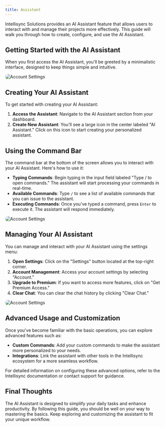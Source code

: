 ```yaml
---
title: Assistant
---
```


Intellisync Solutions provides an AI Assistant feature that allows users to interact with and manage their projects more effectively. This guide will walk you through how to create, configure, and use the AI Assistant.

## Getting Started with the AI Assistant

When you first access the AI Assistant, you'll be greeted by a minimalistic interface, designed to keep things simple and intuitive.

<img 
  src="https://utfs.io/f/a258aa14-002a-4f3d-beb3-dd70f9043772-1zo3d.png" 
  alt="Account Settings" 
  style="border-radius: 20px;" 
/>

## Creating Your AI Assistant

To get started with creating your AI Assistant:

1. **Access the Assistant**: Navigate to the AI Assistant section from your dashboard.
2. **Create New Assistant**: You'll see a large icon in the center labeled "AI Assistant." Click on this icon to start creating your personalized assistant.

## Using the Command Bar

The command bar at the bottom of the screen allows you to interact with your AI Assistant. Here's how to use it:

- **Typing Commands**: Begin typing in the input field labeled "Type / to open commands." The assistant will start processing your commands in real-time.
- **Available Commands**: Type `/` to see a list of available commands that you can issue to the assistant.
- **Executing Commands**: Once you've typed a command, press `Enter` to execute it. The assistant will respond immediately.

<img 
  src="https://utfs.io/f/2ea19720-8dc3-410d-a812-cc7513925c9e-ezlxzs.png" 
  alt="Account Settings" 
  style="border-radius: 20px;" 
/>

## Managing Your AI Assistant

You can manage and interact with your AI Assistant using the settings menu:

1. **Open Settings**: Click on the "Settings" button located at the top-right corner.
2. **Account Management**: Access your account settings by selecting "Account."
3. **Upgrade to Premium**: If you want to access more features, click on "Get Premium Access."
4. **Clear Chat**: You can clear the chat history by clicking "Clear Chat."

<img 
  src="https://utfs.io/f/2ca7bca3-ccea-4f59-ad1d-a0d6121e698e-nq54ir.png" 
  alt="Account Settings" 
  style="border-radius: 20px;" 
/>

## Advanced Usage and Customization

Once you've become familiar with the basic operations, you can explore advanced features such as:

- **Custom Commands**: Add your custom commands to make the assistant more personalized to your needs.
- **Integrations**: Link the assistant with other tools in the Intellisync ecosystem for a more seamless workflow.

For detailed information on configuring these advanced options, refer to the Intellisync documentation or contact support for guidance.

## Final Thoughts

The AI Assistant is designed to simplify your daily tasks and enhance productivity. By following this guide, you should be well on your way to mastering the basics. Keep exploring and customizing the assistant to fit your unique workflow.
